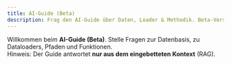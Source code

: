 ```yaml
---
title: AI-Guide (Beta)
description: Frag den AI-Guide über Daten, Loader & Methodik. Beta-Version.
---
```



Willkommen beim **AI-Guide (Beta)**. Stelle Fragen zur Datenbasis, zu Dataloaders, Pfaden und Funktionen.  
Hinweis: Der Guide antwortet **nur aus dem eingebetteten Kontext** (RAG).

<AIGuide client:load apiBase="https://api.powere.ch" />
<ChatWidget client:load apiBase="https://api.powere.ch" suppressOnGuide={false} />